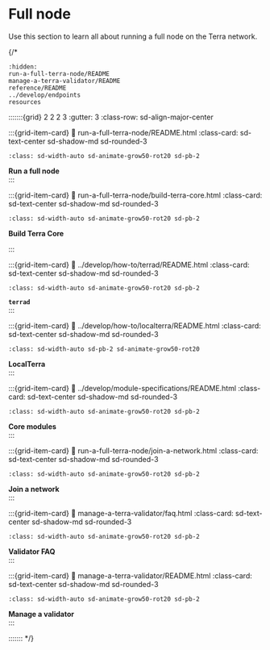 # Full node

Use this section to learn all about running a full node on the Terra network. 

{/*

```{toctree}
:hidden:
run-a-full-terra-node/README
manage-a-terra-validator/README
reference/README
../develop/endpoints
resources
```

:::::::{grid} 2 2 2 3
:gutter: 3
:class-row: sd-align-major-center

:::{grid-item-card}
:link: run-a-full-terra-node/README.html
:class-card: sd-text-center sd-shadow-md sd-rounded-3
```{image} /img/icon_node.svg
:class: sd-width-auto sd-animate-grow50-rot20 sd-pb-2
```
**Run a full node**  
:::

:::{grid-item-card}
:link: run-a-full-terra-node/build-terra-core.html
:class-card: sd-text-center sd-shadow-md sd-rounded-3
```{image} /img/icon_terra.svg
:class: sd-width-auto sd-animate-grow50-rot20 sd-pb-2
```
**Build Terra Core**  

:::

:::{grid-item-card}
:link: ../develop/how-to/terrad/README.html
:class-card: sd-text-center sd-shadow-md sd-rounded-3
```{image} /img/Terrad.svg
:class: sd-width-auto sd-animate-grow50-rot20 sd-pb-2
```
**`terrad`**  
:::

:::{grid-item-card}
:link: ../develop/how-to/localterra/README.html
:class-card: sd-text-center sd-shadow-md sd-rounded-3
```{image} /img/LocalTerra.svg
:class: sd-width-auto sd-pb-2 sd-animate-grow50-rot20
```
**LocalTerra**  
:::

:::{grid-item-card}
:link: ../develop/module-specifications/README.html
:class-card: sd-text-center sd-shadow-md sd-rounded-3
```{image} /img/icon_core.svg
:class: sd-width-auto sd-animate-grow50-rot20 sd-pb-2
```
**Core modules**  
:::

:::{grid-item-card}
:link: run-a-full-terra-node/join-a-network.html
:class-card: sd-text-center sd-shadow-md sd-rounded-3
```{image} /img/icon_cubes.svg
:class: sd-width-auto sd-animate-grow50-rot20 sd-pb-2
```
**Join a network**  
:::

:::{grid-item-card}
:link: manage-a-terra-validator/faq.html
:class-card: sd-text-center sd-shadow-md sd-rounded-3
```{image} /img/icon_troubleshooting.svg
:class: sd-width-auto sd-animate-grow50-rot20 sd-pb-2
```
**Validator FAQ**  
:::

:::{grid-item-card}
:link: manage-a-terra-validator/README.html
:class-card: sd-text-center sd-shadow-md sd-rounded-3
```{image} /img/Build_a_validator.svg
:class: sd-width-auto sd-animate-grow50-rot20 sd-pb-2
```
**Manage a validator**  
:::



:::::::
*/}